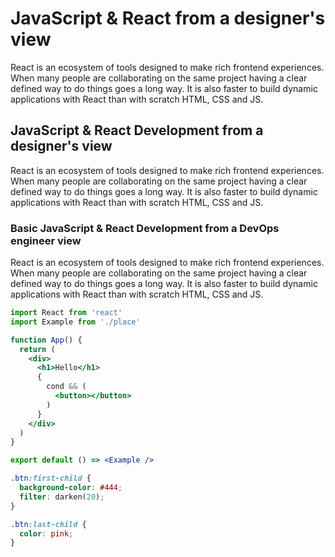 
# JavaScript & React from a designer's view
React is an ecosystem of tools designed to make rich frontend experiences. When many people are collaborating on the same project having a clear defined way to do things goes a long way. It is also faster to build dynamic applications with React than with scratch HTML, CSS and JS.

## JavaScript & React Development from a designer's view
React is an ecosystem of tools designed to make rich frontend experiences. When many people are collaborating on the same project having a clear defined way to do things goes a long way. It is also faster to build dynamic applications with React than with scratch HTML, CSS and JS.

### Basic JavaScript & React Development from a DevOps engineer view
React is an ecosystem of tools designed to make rich frontend experiences. When many people are collaborating on the same project having a clear defined way to do things goes a long way. It is also faster to build dynamic applications with React than with scratch HTML, CSS and JS.

```jsx {1-4,9}
import React from 'react'
import Example from './place'

function App() {
  return (
    <div>
      <h1>Hello</h1>
      {
        cond && (
          <button></button>
        )
      }
    </div>
  )
}

export default () => <Example />
```

```css
.btn:first-child {
  background-color: #444;
  filter: darken(20);
}

.btn:last-child {
  color: pink;
}
```

<CardTwitter />
